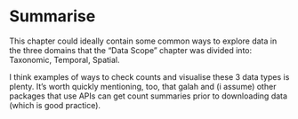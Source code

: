 # Summarise

This chapter could ideally contain some common ways to explore data in the three domains that the "Data Scope" chapter was divided into: Taxonomic, Temporal, Spatial.

I think examples of ways to check counts and visualise these 3 data types is plenty. It's worth quickly mentioning, too, that galah and (i assume) other packages that use APIs can get count summaries prior to downloading data (which is good practice).


